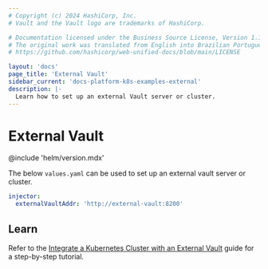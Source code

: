 ```yaml
---
# Copyright (c) 2024 HashiCorp, Inc.
# Vault and the Vault logo are trademarks of HashiCorp.

# Documentation licensed under the Business Source License, Version 1.1.
# The original work was translated from English into Brazilian Portuguese.
# https://github.com/hashicorp/web-unified-docs/blob/main/LICENSE

layout: 'docs'
page_title: 'External Vault'
sidebar_current: 'docs-platform-k8s-examples-external'
description: |-
  Learn how to set up an external Vault server or cluster.
---
```


# External Vault

@include 'helm/version.mdx'

The below `values.yaml` can be used to set up an external vault server or
cluster.

```yaml
injector:
  externalVaultAddr: 'http://external-vault:8200'
```

## Learn

Refer to the [Integrate a Kubernetes Cluster with an External
Vault](/vault/tutorials/kubernetes/kubernetes-external-vault)
guide for a step-by-step tutorial.
